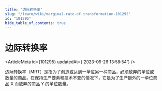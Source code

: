 ```yaml
---
title: "边际转换率"
slug: "/learn/wiki/marginal-rate-of-transformation-101295"
id: "101295"
hide_table_of_contents: true
---
```



# 边际转换率

<ArticleMeta id={101295} updatedAt={'2023-09-26 13:58:54'} />
<div className='border-solid border-b border-t-0 my-4 border-[var(--ifm-color-gray-300)]' />

边际转换率（MRT）是指为了创造或达到一单位另一种商品，必须放弃的单位或数量的商品。在保持生产要素和技术不变的情况下，它是为了生产额外的一单位商品 X 而放弃的商品 Y 的单位数量。
